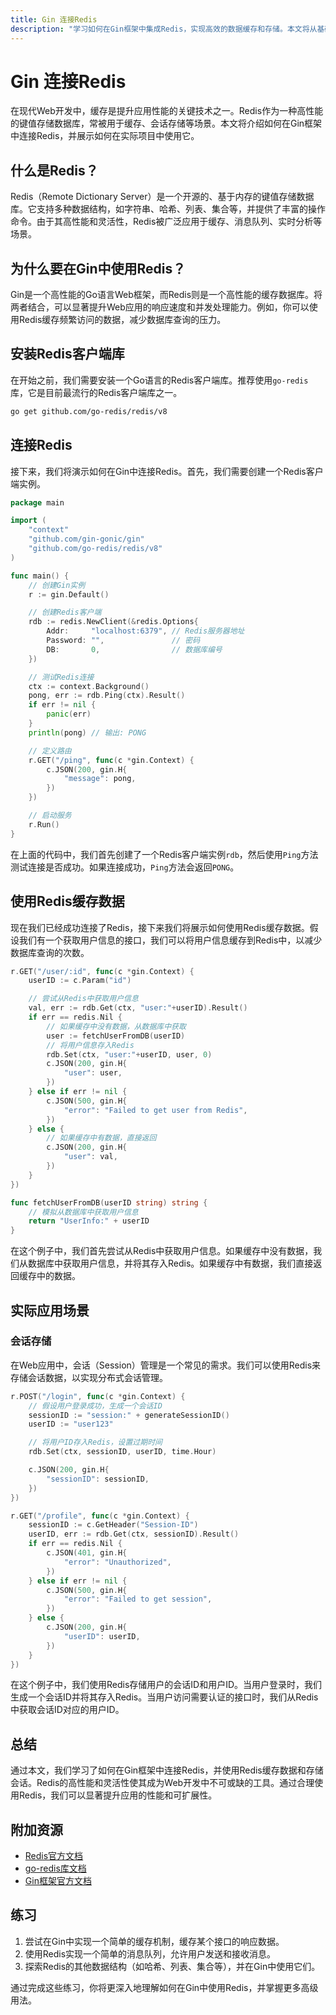 ```yaml
---
title: Gin 连接Redis
description: "学习如何在Gin框架中集成Redis，实现高效的数据缓存和存储。本文将从基础概念讲起，逐步引导你完成Gin与Redis的连接，并提供实际案例和代码示例。"
---
```


# Gin 连接Redis

在现代Web开发中，缓存是提升应用性能的关键技术之一。Redis作为一种高性能的键值存储数据库，常被用于缓存、会话存储等场景。本文将介绍如何在Gin框架中连接Redis，并展示如何在实际项目中使用它。

## 什么是Redis？

Redis（Remote Dictionary Server）是一个开源的、基于内存的键值存储数据库。它支持多种数据结构，如字符串、哈希、列表、集合等，并提供了丰富的操作命令。由于其高性能和灵活性，Redis被广泛应用于缓存、消息队列、实时分析等场景。

## 为什么要在Gin中使用Redis？

Gin是一个高性能的Go语言Web框架，而Redis则是一个高性能的缓存数据库。将两者结合，可以显著提升Web应用的响应速度和并发处理能力。例如，你可以使用Redis缓存频繁访问的数据，减少数据库查询的压力。

## 安装Redis客户端库

在开始之前，我们需要安装一个Go语言的Redis客户端库。推荐使用`go-redis`库，它是目前最流行的Redis客户端库之一。

```bash
go get github.com/go-redis/redis/v8
```

## 连接Redis

接下来，我们将演示如何在Gin中连接Redis。首先，我们需要创建一个Redis客户端实例。

```go
package main

import (
    "context"
    "github.com/gin-gonic/gin"
    "github.com/go-redis/redis/v8"
)

func main() {
    // 创建Gin实例
    r := gin.Default()

    // 创建Redis客户端
    rdb := redis.NewClient(&redis.Options{
        Addr:     "localhost:6379", // Redis服务器地址
        Password: "",               // 密码
        DB:       0,                // 数据库编号
    })

    // 测试Redis连接
    ctx := context.Background()
    pong, err := rdb.Ping(ctx).Result()
    if err != nil {
        panic(err)
    }
    println(pong) // 输出: PONG

    // 定义路由
    r.GET("/ping", func(c *gin.Context) {
        c.JSON(200, gin.H{
            "message": pong,
        })
    })

    // 启动服务
    r.Run()
}
```

在上面的代码中，我们首先创建了一个Redis客户端实例`rdb`，然后使用`Ping`方法测试连接是否成功。如果连接成功，`Ping`方法会返回`PONG`。

## 使用Redis缓存数据

现在我们已经成功连接了Redis，接下来我们将展示如何使用Redis缓存数据。假设我们有一个获取用户信息的接口，我们可以将用户信息缓存到Redis中，以减少数据库查询的次数。

```go
r.GET("/user/:id", func(c *gin.Context) {
    userID := c.Param("id")

    // 尝试从Redis中获取用户信息
    val, err := rdb.Get(ctx, "user:"+userID).Result()
    if err == redis.Nil {
        // 如果缓存中没有数据，从数据库中获取
        user := fetchUserFromDB(userID)
        // 将用户信息存入Redis
        rdb.Set(ctx, "user:"+userID, user, 0)
        c.JSON(200, gin.H{
            "user": user,
        })
    } else if err != nil {
        c.JSON(500, gin.H{
            "error": "Failed to get user from Redis",
        })
    } else {
        // 如果缓存中有数据，直接返回
        c.JSON(200, gin.H{
            "user": val,
        })
    }
})

func fetchUserFromDB(userID string) string {
    // 模拟从数据库中获取用户信息
    return "UserInfo:" + userID
}
```

在这个例子中，我们首先尝试从Redis中获取用户信息。如果缓存中没有数据，我们从数据库中获取用户信息，并将其存入Redis。如果缓存中有数据，我们直接返回缓存中的数据。

## 实际应用场景

### 会话存储

在Web应用中，会话（Session）管理是一个常见的需求。我们可以使用Redis来存储会话数据，以实现分布式会话管理。

```go
r.POST("/login", func(c *gin.Context) {
    // 假设用户登录成功，生成一个会话ID
    sessionID := "session:" + generateSessionID()
    userID := "user123"

    // 将用户ID存入Redis，设置过期时间
    rdb.Set(ctx, sessionID, userID, time.Hour)

    c.JSON(200, gin.H{
        "sessionID": sessionID,
    })
})

r.GET("/profile", func(c *gin.Context) {
    sessionID := c.GetHeader("Session-ID")
    userID, err := rdb.Get(ctx, sessionID).Result()
    if err == redis.Nil {
        c.JSON(401, gin.H{
            "error": "Unauthorized",
        })
    } else if err != nil {
        c.JSON(500, gin.H{
            "error": "Failed to get session",
        })
    } else {
        c.JSON(200, gin.H{
            "userID": userID,
        })
    }
})
```

在这个例子中，我们使用Redis存储用户的会话ID和用户ID。当用户登录时，我们生成一个会话ID并将其存入Redis。当用户访问需要认证的接口时，我们从Redis中获取会话ID对应的用户ID。

## 总结

通过本文，我们学习了如何在Gin框架中连接Redis，并使用Redis缓存数据和存储会话。Redis的高性能和灵活性使其成为Web开发中不可或缺的工具。通过合理使用Redis，我们可以显著提升应用的性能和可扩展性。

## 附加资源

- [Redis官方文档](https://redis.io/documentation)
- [go-redis库文档](https://pkg.go.dev/github.com/go-redis/redis/v8)
- [Gin框架官方文档](https://gin-gonic.com/docs/)

## 练习

1. 尝试在Gin中实现一个简单的缓存机制，缓存某个接口的响应数据。
2. 使用Redis实现一个简单的消息队列，允许用户发送和接收消息。
3. 探索Redis的其他数据结构（如哈希、列表、集合等），并在Gin中使用它们。

通过完成这些练习，你将更深入地理解如何在Gin中使用Redis，并掌握更多高级用法。